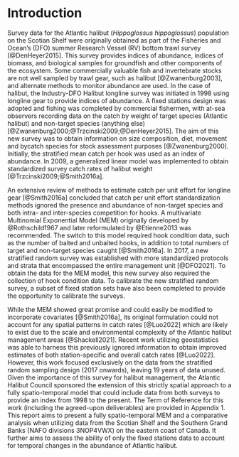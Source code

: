 # Introduction {#sec:introduction}

Survey data for the Atlantic halibut (*Hippoglossus hippoglossus*) population on the Scotian Shelf were originally obtained as part of the Fisheries and Ocean's (DFO) summer Research Vessel (RV) bottom trawl survey [@DenHeyer2015]. This survey provides indices of abundance, indices of biomass, and biological samples for groundfish and other components of the ecosystem. Some commercially valuable fish and invertebrate stocks are not well sampled by trawl gear, such as halibut [@Zwanenburg2003], and alternate methods to monitor abundance are used. In the case of halibut, the Industry-DFO Halibut longline survey was initiated in 1998 using longline gear to provide indices of abundance. A fixed stations design was adopted and fishing was completed by commercial fishermen, with at-sea observers recording data on the catch by weight of target species (Atlantic halibut) and non-target species (anything else) [@Zwanenburg2000;@Trzcinski2009;@DenHeyer2015]. The aim of this new survey was to obtain information on size composition, diet, movement and bycatch species for stock assessment purposes [@Zwanenburg2000]. Initially, the stratified mean catch per hook was used as an index of abundance. In 2009, a generalized linear model was implemented to obtain standardized survey catch rates of halibut weight [@Trzcinski2009;@Smith2016a].

An extensive review of methods to estimate catch per unit effort for longline gear [@Smith2016a] concluded that catch per unit effort standardization methods ignored the presence and abundance of non-target species and both intra- and inter-species competition for hooks. A multivariate Multinomial Exponential Model (MEM) originally developed by @Rothschild1967 and later reformulated by @Etienne2013 was recommended. The switch to this model required hook condition data, such as the number of baited and unbaited hooks, in addition to total numbers of target and non-target species caught [@Smith2016a]. In 2017, a new stratified random survey was established with more standardized protocols and strata that encompassed the entire management unit [@DFO2021]. To obtain the data for the MEM model, this new survey also required the collection of hook condition data. To calibrate the new stratified random survey, a subset of fixed station sets have also been completed to provide the opportunity to calibrate the surveys.

While the MEM showed great promise and could easily be modified to incorporate covariates [@Smith2016a], its original formulation could not account for any spatial patterns in catch rates [@Luo2022] which are likely to exist due to the scale and environmental complexity of the Atlantic halibut management areas [@Shackell2021]. Recent work utilizing geostatistics was able to harness this previously ignored information to obtain improved estimates of both station-specific and overall catch rates [@Luo2022]. However, this work focused exclusively on the data from the stratified random sampling design (2017 onwards), leaving 19 years of data unused. Given the importance of this survey for halibut management, the Atlantic Halibut Council sponsored the extension of this strictly spatial approach to a fully spatio-temporal model that could include data from both surveys to provide an index from 1998 to the present. The Term of Reference for this work (including the agreed-upon deliverables) are provided in Appendix 1. This report aims to present a fully spatio-temporal MEM and a comparative analysis when utilizing data from the Scotian Shelf and the Southern Grand Banks (NAFO divisions 3NOP4VWX) on the eastern coast of Canada. It further aims to assess the ability of only the fixed stations data to account for temporal changes in the abundance of Atlantic halibut.



